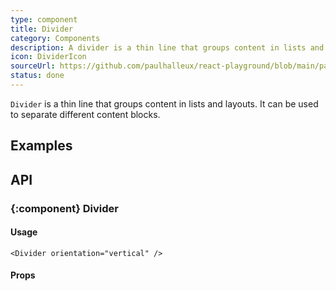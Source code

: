 ```yaml
---
type: component
title: Divider
category: Components
description: A divider is a thin line that groups content in lists and layouts.
icon: DividerIcon
sourceUrl: https://github.com/paulhalleux/react-playground/blob/main/packages/playground/src/components/Divider/Divider.tsx
status: done
---
```


`Divider` is a thin line that groups content in lists and layouts. It can be used to separate different content blocks.

## Examples

<Example name="components/General/Divider" />

## API

### \{:component} Divider

#### Usage

```tsx
<Divider orientation="vertical" />
```

#### Props

<Properties component="Divider" />